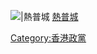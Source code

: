 [[File:CP–PPI–HKRO Logo.jpg|{{{1|30px}}}|熱普城]] [[熱普城]]<noinclude>
{{Documentation}}
[[Category:香港政党标示模板|{{PAGENAME}}]]
[[Category:政治模板|{{PAGENAME}}]]
[[Category:香港政黨]]
</noinclude>